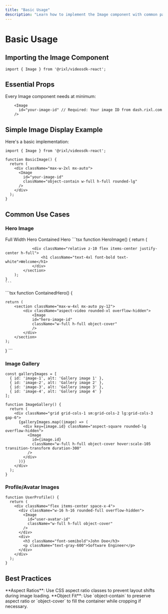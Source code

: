 ```yaml
---
title: "Basic Usage"
description: "Learn how to implement the Image component with common patterns and examples"
---
```



# Basic Usage

## Importing the Image Component

```tsx
import { Image } from '@rixl/videosdk-react';
```

## Essential Props

Every Image component needs at minimum:

```tsx
    <Image
      id="your-image-id" // Required: Your image ID from dash.rixl.com
    />
```

## Simple Image Display Example

Here's a basic implementation:

```tsx
import { Image } from '@rixl/videosdk-react';

function BasicImage() {
  return (
    <div className="max-w-2xl mx-auto">
      <Image
        id="your-image-id"
        className="object-contain w-full h-full rounded-lg"
      />
    </div>
  );
}
```

## Common Use Cases

### Hero Image

<Tabs defaultValue="hero">
  <TabsList>
    <TabsTrigger value="hero">Full Width Hero</TabsTrigger>
    <TabsTrigger value="contained">Contained Hero</TabsTrigger>
  </TabsList>

  <TabsContent value="hero">
    ```tsx
    function HeroImage() {
        return (
            <section className="relative h-96 overflow-hidden">
                <Image
                    id="hero-image-id"
                    className="absolute inset-0 w-full h-full object-cover"
                />

                <div className="relative z-10 flex items-center justify-center h-full">
                    <h1 className="text-4xl font-bold text-white">Welcome</h1>
                </div>
            </section>
        );
    }
    ```
  </TabsContent>

  <TabsContent value="contained">
    ```tsx
    function ContainedHero() {

    return (
        <section className="max-w-4xl mx-auto py-12">
            <div className="aspect-video rounded-xl overflow-hidden">
                <Image
                id="hero-image-id"
                className="w-full h-full object-cover"
                />
            </div>
        </section>
    );
  }
    ```
  </TabsContent>
</Tabs>

### Image Gallery

```tsx
const galleryImages = [
  { id: 'image-1', alt: 'Gallery image 1' },
  { id: 'image-2', alt: 'Gallery image 2' },
  { id: 'image-3', alt: 'Gallery image 3' },
  { id: 'image-4', alt: 'Gallery image 4' }
];

function ImageGallery() {
  return (
    <div className="grid grid-cols-1 sm:grid-cols-2 lg:grid-cols-3 gap-6">
      {galleryImages.map((image) => (
        <div key={image.id} className="aspect-square rounded-lg overflow-hidden">
          <Image
            id={image.id}
            className="w-full h-full object-cover hover:scale-105 transition-transform duration-300"
          />
        </div>
      ))}
    </div>
  );
}
```

### Profile/Avatar Images

```tsx
function UserProfile() {
  return (
    <div className="flex items-center space-x-4">
      <div className="w-16 h-16 rounded-full overflow-hidden">
        <Image
          id="user-avatar-id"
          className="w-full h-full object-cover"
        />
      </div>
      <div>
        <h3 className="font-semibold">John Doe</h3>
        <p className="text-gray-600">Software Engineer</p>
      </div>
    </div>
  );
}
```


## Best Practices

<Callout type="default">
  **Aspect Ratios**: Use CSS aspect ratio classes to prevent layout shifts during image loading.
</Callout>

<Callout type="warning">
  **Object Fit**: Use `object-contain` to preserve aspect ratio or `object-cover` to fill the container while cropping
  if necessary.
</Callout>